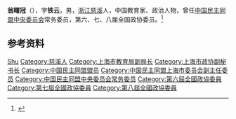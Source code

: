 '''翁曙冠'''（{{bd|1921年|}}），字'''铁云'''，男，[[浙江|浙江]][[慈溪|慈溪]]人，中国教育家、政治人物，曾任[[中国民主同盟中央委员会|中国民主同盟中央委员会]]常务委员，第六、七、八届全国政协委员。<ref>{{Cite book|title=20世纪中华人物名字号辞典|author=周家珍编著|publisher=法律出版社|year=2000|isbn=9787503628320|location=北京|pages=}}</ref>

== 参考资料 ==
{{reflist}}

{{中国人物小作品}}
{{Navboxes 
| title  = 翁曙冠在[[中国民主同盟|中国民主同盟]]的职务
| list1  =
{{中国民主同盟第六届中央委员会}}
{{中国民主同盟第七届中央委员会}}
}}

{{Authority control}}
{{DEFAULTSORT:Weng翁}}
[[Category:翁姓|Shu]]
[[Category:慈溪人|Category:慈溪人]]
[[Category:上海市教育局副局长|Category:上海市教育局副局长]]
[[Category:上海市政协副秘书长|Category:上海市政协副秘书长]]
[[Category:中国民主同盟盟员|Category:中国民主同盟盟员]]
[[Category:中国民主同盟上海市委员会副主任委员|Category:中国民主同盟上海市委员会副主任委员]]
[[Category:中国民主同盟中央委员会常务委员|Category:中国民主同盟中央委员会常务委员]]
[[Category:第六屆全國政協委員|Category:第六屆全國政協委員]]
[[Category:第七屆全國政協委員|Category:第七屆全國政協委員]]
[[Category:第八屆全國政協委員|Category:第八屆全國政協委員]]